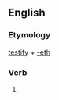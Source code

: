 ==English==

===Etymology===
[[testify]] + [[-eth]]

===Verb===
{{en-verb form}}

# {{en-archaic third-person singular of|testify}}